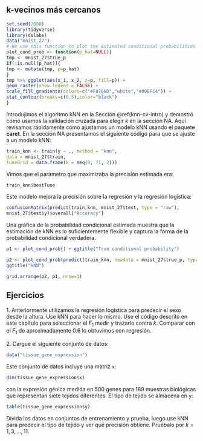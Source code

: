 ## k-vecinos más cercanos

```r
set.seed(2008)
library(tidyverse)
library(dslabs)
data("mnist_27")
# We use this function to plot the estimated conditional probabilities
plot_cond_prob <- function(p_hat=NULL){
tmp <- mnist_27$true_p
if(!is.null(p_hat)){
tmp <- mutate(tmp, p=p_hat)
}
tmp %>% ggplot(aes(x_1, x_2, z=p, fill=p)) +
geom_raster(show.legend = FALSE) +
scale_fill_gradientn(colors=c("#F8766D","white","#00BFC4")) +
stat_contour(breaks=c(0.5),color="black")
}
```

Introdujimos el algoritmo kNN en la Sección \@ref(knn-cv-intro) y demostró cómo usamos la validación cruzada para elegir $k$ en la sección NA. Aquí revisamos rápidamente cómo ajustamos un modelo kNN usando el paquete __caret__. En la sección NA presentamos el siguiente código para que se ajuste a un modelo kNN:

```r
train_knn <- train(y ~ ., method = "knn",
data = mnist_27$train,
tuneGrid = data.frame(k = seq(9, 71, 2)))
```

Vimos que el parámetro que maximizaba la precisión estimada era:

```r
train_knn$bestTune
```

Este modelo mejora la precisión sobre la regresión y la regresión logística:

```r
confusionMatrix(predict(train_knn, mnist_27$test, type = "raw"),
mnist_27$test$y)$overall["Accuracy"]
```

Una gráfica de la probabilidad condicional estimada muestra que la estimación de kNN es lo suficientemente flexible y captura la forma de la probabilidad condicional verdadera.

```r
p1 <- plot_cond_prob() + ggtitle("True conditional probability")

p2 <- plot_cond_prob(predict(train_knn, newdata = mnist_27$true_p, type = "prob")[,2]) +
ggtitle("kNN")

grid.arrange(p2, p1, nrow=1)
```

## Ejercicios

1\. Anteriormente utilizamos la regresión logística para predecir el sexo desde la altura. Use kNN para hacer lo mismo. Use el código descrito en este capítulo para seleccionar el $F_1$ medir y trazarlo contra $k$. Comparar con el $F_1$ de aproximadamente 0.6 lo obtuvimos con regresión.

2\. Cargue el siguiente conjunto de datos:

```r
data("tissue_gene_expression")
```

Este conjunto de datos incluye una matriz `x`:

```r
dim(tissue_gene_expression$x)
```

con la expresión génica medida en 500 genes para 189 muestras biológicas que representan siete tejidos diferentes. El tipo de tejido se almacena en `y`:

```r
table(tissue_gene_expression$y)
```

Divida los datos en conjuntos de entrenamiento y prueba, luego use kNN para predecir el tipo de tejido y ver qué precisión obtiene. Pruébalo por $k = 1, 3, \dots, 11$.

